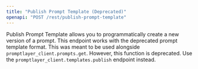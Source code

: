 ```yaml
---
title: "Publish Prompt Template (Deprecated)"
openapi: "POST /rest/publish-prompt-template"
---
```


Publish Prompt Template allows you to programmatically create a new version of a prompt. This endpoint works with the deprecated prompt template format. This was meant to be used alongside `promptlayer_client.prompts.get`. However, this function is deprecated. Use the `promptlayer_client.templates.publish` endpoint instead.
